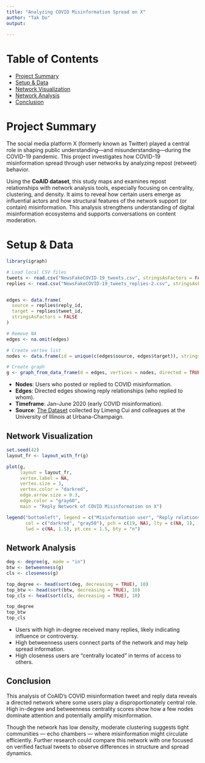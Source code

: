 ```yaml
---
title: "Analyzing COVID Misinformation Spread on X"
author: "Tak Do"
output:
  
---
```


# Table of Contents

- [Project Summary](#project-summary)
- [Setup & Data](#setup-data)
- [Network Visualization](#network-visualization)
- [Network Analysis](#network-analysis)
- [Conclusion](#conclusion)

# Project Summary

The social media platform X (formerly known as Twitter) played a central role in shaping public understanding—and misunderstanding—during the COVID-19 pandemic. This project investigates how COVID-19 misinformation spread through user networks by analyzing repost (retweet) behavior. 

Using the **CoAID dataset**, this study maps and examines repost relationships with network analysis tools, especially focusing on centrality, clustering, and density. It aims to reveal how certain users emerge as influential actors and how structural features of the network support (or contain) misinformation. This analysis strengthens understanding of digital misinformation ecosystems and supports conversations on content moderation.

# Setup & Data

```r

library(igraph)

# Load local CSV files
tweets <- read.csv("NewsFakeCOVID-19_tweets.csv", stringsAsFactors = FALSE)
replies <- read.csv("NewsFakeCOVID-19_tweets_replies-2.csv", stringsAsFactors = FALSE)


edges <- data.frame(
  source = replies$reply_id,
  target = replies$tweet_id,
  stringsAsFactors = FALSE
)

# Remove NA
edges <- na.omit(edges)

# Create vertex list
nodes <- data.frame(id = unique(c(edges$source, edges$target)), stringsAsFactors = FALSE)

# Create graph
g <- graph_from_data_frame(d = edges, vertices = nodes, directed = TRUE)
```

- **Nodes**: Users who posted or replied to COVID misinformation.  
- **Edges**: Directed edges showing reply relationships (who replied to whom).  
- **Timeframe**: Jan–June 2020 (early COVID misinformation).  
- **Source**: [The Dataset](https://github.com/cuilimeng/CoAID) collected by Limeng Cui and colleagues at the University of Illinois at Urbana-Champaign.

## Network Visualization

``` r
set.seed(42)
layout_fr <- layout_with_fr(g)

plot(g,
     layout = layout_fr,
     vertex.label = NA,
     vertex.size = 3,
     vertex.color = "darkred",
     edge.arrow.size = 0.3,
     edge.color = "gray60",
     main = "Reply Network of COVID Misinformation on X")

legend("bottomleft", legend = c("Misinformation user", "Reply relationship"),
       col = c("darkred", "gray50"), pch = c(19, NA), lty = c(NA, 1),
       lwd = c(NA, 1.5), pt.cex = 1.5, bty = "n")
```


## Network Analysis

```r

deg <- degree(g, mode = "in")
btw <- betweenness(g)
cls <- closeness(g)

top_degree <- head(sort(deg, decreasing = TRUE), 10)
top_btw <- head(sort(btw, decreasing = TRUE), 10)
top_cls <- head(sort(cls, decreasing = TRUE), 10)

top_degree
top_btw
top_cls
```

- Users with high in-degree received many replies, likely indicating influence or controversy.
- High betweenness users connect parts of the network and may help spread information.
- High closeness users are "centrally located" in terms of access to others.

## Conclusion

This analysis of CoAID’s COVID misinformation tweet and reply data reveals a directed network where some users play a disproportionately central role. High in-degree and betweenness centrality scores show how a few nodes dominate attention and potentially amplify misinformation.

Though the network has low density, moderate clustering suggests tight communities — echo chambers — where misinformation might circulate efficiently. Further research could compare this network with one focused on verified factual tweets to observe differences in structure and spread dynamics.